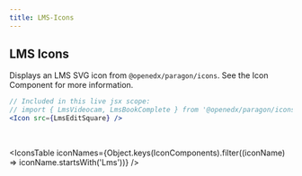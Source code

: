 ---
title: LMS-Icons
---


## LMS Icons

Displays an LMS SVG icon from `@openedx/paragon/icons`. See the <Link to="/components/icon">Icon Component</Link> for more information.

```jsx live
// Included in this live jsx scope:
// import { LmsVideocam, LmsBookComplete } from '@openedx/paragon/icons';
<Icon src={LmsEditSquare} />
```

<br/>

<IconsTable iconNames={Object.keys(IconComponents).filter((iconName) => iconName.startsWith('Lms'))} />
